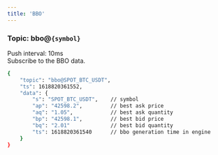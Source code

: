 ```yaml
---
title: 'BBO'
---
```

### Topic: bbo@`{symbol}`
Push interval: 10ms  
Subscribe to the BBO data.

<ResponseExample>

```bash 
{
    "topic": "bbo@SPOT_BTC_USDT",
    "ts": 1618820361552,
    "data": {
        "s": "SPOT_BTC_USDT",    // symbol
        "ap": "42598.2",         // best ask price
        "aq": "1.05",            // best ask quantity
        "bp": "42598.1",         // best bid price
        "bq": "2.01"             // best bid quantity
        "ts": 1618820361540      // bbo generation time in engine
    }
}
```

</ResponseExample>

